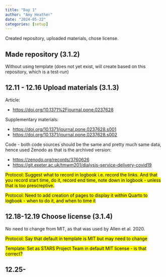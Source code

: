 ```yaml
---
title: "Day 1"
author: "Amy Heather"
date: "2024-05-22"
categories: [setup]
---
```


Created repository, uploaded materials, chose license.

## Made repository (3.1.2)

Without using template (does not yet exist, will create based on this repository, which is a test-run)

## 12.11 - 12.16 Upload materials (3.1.3)

Article:

* <https://doi.org/10.1371%2Fjournal.pone.0237628>

Supplementary materials:

* <https://doi.org/10.1371/journal.pone.0237628.s001>
* <https://doi.org/10.1371/journal.pone.0237628.s002>

Code - both code sources should be the same and pretty much same data, hence used Zenodo as that is the archived version:

* <https://zenodo.org/records/3760626>
* <https://git.exeter.ac.uk/tmwm201/dialysis-service-delivery-covid19> 

<mark>Protocol: Suggest what to record in logbook i.e. record the links. And that you record start time, do it, record end time, note down in logbook - unless that is too prescreptive.</mark>

<mark>Protocol: Need to add creation of pages to display it within Quarto to logbook - when to do it, and when to time it</mark>

## 12.18-12.19 Choose license (3.1.4)

No need to change from MIT, as that was used by Allen et al. 2020.

<mark>Protocol: Say that default in template is MIT but may need to change</mark>

<mark>Template: Set as STARS Project Team in default MIT license - is that correct?</armk>

## 12.25-